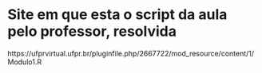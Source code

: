 # Site em que esta o script da aula pelo professor, resolvida

https://ufprvirtual.ufpr.br/pluginfile.php/2667722/mod_resource/content/1/Modulo1.R